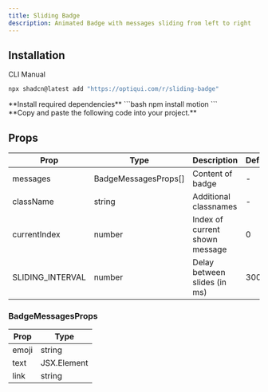 ```yaml
---
title: Sliding Badge
description: Animated Badge with messages sliding from left to right
---
```


<ComponentPreview name="sliding-badge-example" className="not-prose" />

## Installation

<Tabs defaultValue="cli">

<TabsList>
  <TabsTrigger value="cli">CLI</TabsTrigger>
  <TabsTrigger value="manual">Manual</TabsTrigger>
</TabsList>
<TabsContent value="cli">

```bash
npx shadcn@latest add "https://optiqui.com/r/sliding-badge"
```

</TabsContent>
<TabsContent value="manual" className="mt-8">

<Stepper>
<div>
 **Install required dependencies**
 ```bash
npm install motion
 ```
</div>
<div>
**Copy and paste the following code into your project.**
<ComponentSource name="sliding-badge" />
</div>
</Stepper>
</TabsContent>
</Tabs>

## Props

<div className="table-wrapper">
  <table>
    <thead>
      <tr>
        <th>Prop</th>
        <th>Type</th>
        <th>Description</th>
        <th>Default</th>
      </tr>
    </thead>
    <tbody>
      <tr>
        <td>messages</td>
        <td>BadgeMessagesProps[]</td>
        <td>Content of badge</td>
        <td>-</td>
      </tr>
      <tr>
        <td>className</td>
        <td>string</td>
        <td>Additional classnames</td>
        <td>-</td>
      </tr>
      <tr>
        <td>currentIndex</td>
        <td>number</td>
        <td>Index of current shown message</td>
        <td>0</td>
      </tr>
      <tr>
        <td>SLIDING_INTERVAL</td>
        <td>number</td>
        <td>Delay between slides (in ms)</td>
        <td>3000</td>
      </tr>
    </tbody>
  </table>
</div>

### BadgeMessagesProps

| Prop  | Type        |
| ----- | ----------- |
| emoji | string      |
| text  | JSX.Element |
| link  | string      |
